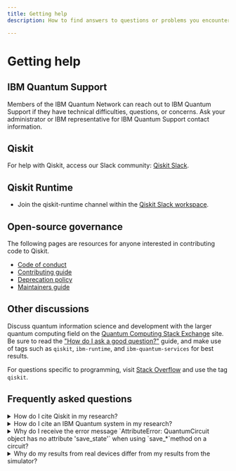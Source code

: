 ```yaml
---
title: Getting help
description: How to find answers to questions or problems you encounter while using IBM Quantum (Platform, or on IBM Cloud) or Qiskit Runtime

---
```


# Getting help

## IBM Quantum Support

Members of the IBM Quantum Network can reach out to IBM Quantum Support if they have technical difficulties, questions, or concerns. Ask your administrator or IBM representative for IBM Quantum Support contact information.


## Qiskit

For help with Qiskit, access our Slack community: [Qiskit Slack](https://qisk.it/join-slack).

## Qiskit Runtime

- Join the qiskit-runtime channel within the [Qiskit Slack workspace](https://qisk.it/join-slack).

## Open-source governance

The following pages are resources for anyone interested in contributing code to Qiskit.

- [Code of conduct](https://github.com/Qiskit/qiskit/blob/main/CODE_OF_CONDUCT.md)
- [Contributing guide](https://github.com/Qiskit/qiskit/blob/main/CONTRIBUTING.md)
- [Deprecation policy](https://github.com/Qiskit/qiskit/blob/main/DEPRECATION.md)
- [Maintainers guide](https://github.com/Qiskit/qiskit/blob/main/MAINTAINING.md)

## Other discussions

Discuss quantum information science and development with the larger quantum computing field on the [Quantum Computing Stack Exchange](https://quantumcomputing.stackexchange.com/questions/) site. Be sure to read the ["How do I ask a good question?"](https://quantumcomputing.stackexchange.com/help/how-to-ask) guide, and make use of tags such as `qiskit`, `ibm-runtime`, and `ibm-quantum-services` for best results.

For questions specific to programming, visit [Stack Overflow](https://stackoverflow.com/) and use the tag `qiskit`.

## Frequently asked questions

<details>
  <summary>
    How do I cite Qiskit in my research?
  </summary>

Cite Qiskit by using the included [BibTeX file](https://github.com/Qiskit/qiskit/blob/main/CITATION.bib).
</details>

<details>
  <summary>
    How do I cite an IBM Quantum system in my research?
  </summary>

For research papers, we encourage authors to acknowledge IBM Quantum using:

>    We acknowledge the use of IBM Quantum services for this work. The views expressed are those of the authors, and do not reflect the official policy or position of IBM or the IBM Quantum team.

Paper references should be cited as follows:

> IBM Quantum. https://<span>quantum-computing.ibm.com</span>/, 2021

Systems in the paper should be referenced by their unique name (i.e., `ibmq_vigo`) and optionally
adding the version (i.e., `ibmq_vigo` v1.0.2).  We also encourage referencing the processor.
For example:

> In this paper we used `ibmq_vigo`, which is one of the IBM Quantum Canary processors.

An example of citing an IBM Quantum program:

> IBM Quantum (2022). Estimator primitive (Version x.y.z) [computer software]. https://<span>quantum-computing.ibm.com</span>/
</details>

<details>
  <summary>
    Why do I receive the error message `AttributeError: QuantumCircuit object has no attribute 'save_state'` when using `save_*`method on a circuit?
  </summary>
  
The `save_*` instructions are part of Qiskit Aer project,
a high performance simulator for quantum circuits. These instructions do not
exist outside of Qiskit Aer and are added dynamically to the
[QuantumCircuit](/api/qiskit/qiskit.circuit.QuantumCircuit#quantumcircuit) class by Qiskit Aer on import. If you would like to
use these instructions you must first ensure that you have imported
`qiskit_aer` in your program before trying to call these methods. You
can refer to [qiskit_aer.library](https://qiskit.org/ecosystem/aer/apidocs/aer_library.html) for the details of these custom
instructions included with Qiskit Aer.
</details>

<details>
  <summary>
    Why do my results from real devices differ from my results from the simulator?
  </summary>

The simulator models an ideal environment, without noise or decoherence. When jobs are run on the real devices, noise from the environment and decoherence cause the qubits to behave differently than in an ideal environment.
</details>